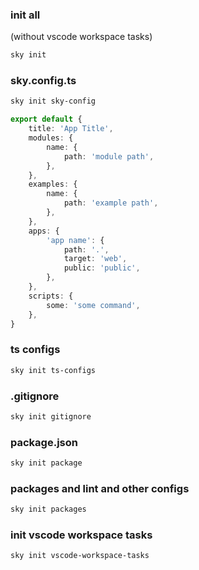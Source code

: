 ### init all
(without vscode workspace tasks)<br/>
```sh
sky init
```

### sky.config.ts
```sh
sky init sky-config
```

```ts
export default {
    title: 'App Title',
    modules: {
        name: {
            path: 'module path',
        },
    },
    examples: {
        name: {
            path: 'example path',
        },
    },
    apps: {
        'app name': {
            path: '.',
            target: 'web',
            public: 'public',
        },
    },
    scripts: {
        some: 'some command',
    },
}
```

### ts configs
```sh
sky init ts-configs
```

### .gitignore
```sh
sky init gitignore
```

### package.json
```sh
sky init package
```

### packages and lint and other configs
```sh
sky init packages
```

### init vscode workspace tasks
```sh
sky init vscode-workspace-tasks
```

